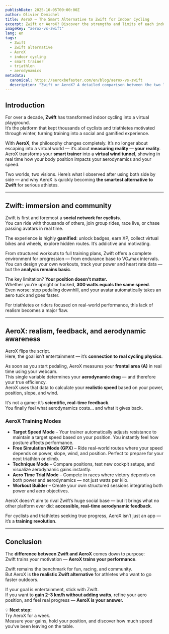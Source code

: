 ```yaml
---
publishDate: 2025-10-05T00:00:00Z
author: Olivier Demichel
title: AeroX — The Smart Alternative to Zwift for Indoor Cycling
excerpt: Zwift or AeroX? Discover the strengths and limits of each indoor cycling app — and why AeroX is becoming the most realistic alternative to Zwift for cyclists and triathletes.
imageKey: "aerox-vs-zwift"
lang: en
tags:
  - Zwift
  - Zwift alternative
  - AeroX
  - indoor cycling
  - smart trainer
  - triathlon
  - aerodynamics
metadata:
  canonical: https://aeroxbefaster.com/en/blog/aerox-vs-zwift
  description: "Zwift or AeroX? A detailed comparison between the two leading indoor cycling apps — features, limits, and why AeroX is the most realistic Zwift alternative for smarter training."
---
```


## Introduction  

For over a decade, **Zwift** has transformed indoor cycling into a virtual playground.  
It’s the platform that kept thousands of cyclists and triathletes motivated through winter, turning training into a social and gamified experience.  

With **AeroX**, the philosophy changes completely. It’s no longer about escaping into a virtual world — it’s about **measuring reality — your reality**.  
AeroX transforms your **smart trainer** into a **virtual wind tunnel**, showing in real time how your body position impacts your aerodynamics and your speed.  

Two worlds, two visions. Here’s what I observed after using both side by side — and why AeroX is quickly becoming **the smartest alternative to Zwift** for serious athletes.

---

## Zwift: immersion and community  

Zwift is first and foremost a **social network for cyclists**.  
You can ride with thousands of others, join group rides, race live, or chase passing avatars in real time.  

The experience is highly **gamified**: unlock badges, earn XP, collect virtual bikes and wheels, explore hidden routes. It’s addictive and motivating.  

From structured workouts to full training plans, Zwift offers a complete environment for progression — from endurance base to VO₂max intervals.  
You can design your own workouts, track your power and heart rate data — but the **analysis remains basic**.  

The key limitation? **Your position doesn’t matter.**  
Whether you’re upright or tucked, **300 watts equals the same speed**.  
Even worse: stop pedaling downhill, and your avatar automatically takes an aero tuck and goes faster.  

For triathletes or riders focused on real-world performance, this lack of realism becomes a major flaw.

---

## AeroX: realism, feedback, and aerodynamic awareness  

AeroX flips the script.  
Here, the goal isn’t entertainment — it’s **connection to real cycling physics**.  

As soon as you start pedaling, AeroX measures your **frontal area (A)** in real time using your webcam.  
This single variable determines your **aerodynamic drag** — and therefore your true efficiency.  
AeroX uses that data to calculate your **realistic speed** based on your power, position, slope, and wind.  

It’s not a game: it’s **scientific, real-time feedback**.  
You finally feel what aerodynamics costs… and what it gives back.  

### AeroX Training Modes  

- **Target Speed Mode** – Your trainer automatically adjusts resistance to maintain a target speed based on your position. You instantly feel how posture affects performance.  
- **Free Simulation Mode (GPX)** – Ride real-world routes where your speed depends on power, slope, wind, and position. Perfect to prepare for your next triathlon or climb.  
- **Technique Mode** – Compare positions, test new cockpit setups, and visualize aerodynamic gains instantly.  
- **Aero Time Trial Mode** – Compete in races where victory depends on both power and aerodynamics — not just watts per kilo.  
- **Workout Builder** – Create your own structured sessions integrating both power and aero objectives.  

AeroX doesn’t aim to rival Zwift’s huge social base — but it brings what no other platform ever did: **accessible, real-time aerodynamic feedback**.  

For cyclists and triathletes seeking true progress, AeroX isn’t just an app — it’s a **training revolution**.

---

## Conclusion  

The **difference between Zwift and AeroX** comes down to purpose:  
Zwift trains your motivation — **AeroX trains your performance**.  

Zwift remains the benchmark for fun, racing, and community.  
But AeroX is **the realistic Zwift alternative** for athletes who want to go faster outdoors.  

If your goal is entertainment, stick with Zwift.  
If you want to **gain 2–3 km/h without adding watts**, refine your aero position, and feel real progress — **AeroX is your answer.**

💡 **Next step:**  
Try AeroX for a week.  
Measure your gains, hold your position, and discover how much speed you’ve been leaving on the table.
